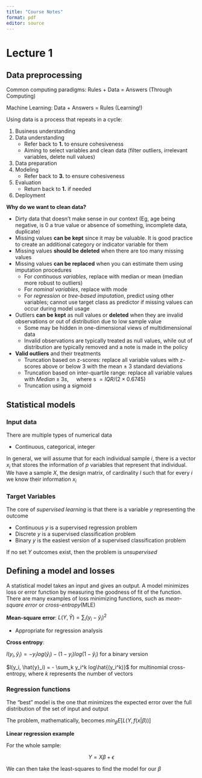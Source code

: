 ```yaml
---
title: "Course Notes"
format: pdf
editor: source
---
```


# Lecture 1

## Data preprocessing

Common computing paradigms: Rules + Data = Answers (Through Computing)

Machine Learning: Data + Answers = Rules (Learning!)

Using data is a process that repeats in a cycle:

1. Business understanding
2. Data understanding
    - Refer back to **1.** to ensure cohesiveness
    - Aiming to select variables and clean data (filter outliers, irrelevant variables, delete null values)
3. Data preparation
4. Modeling
    - Refer back to **3.** to ensure cohesiveness
5. Evaluation
    - Return back to **1.** if needed
6. Deployment

**Why do we want to clean data?**

- Dirty data that doesn't make sense in our context (Eg, age being negative, is 0 a true value or absence of something, incomplete data, duplicate)
- Missing values **can be kept** since it may be valuable. It is good practice to create an additional category or indicator variable for them
- Missing values **should be deleted** when there are too many missing values
- Missing values **can be replaced** when you can estimate them using imputation procedures
    - For *continuous variables*, replace with median or mean (median more robust to outliers)
    - For *nominal variables*, replace with mode
    - For *regression* or *tree-based imputation*, predict using other variables; cannot use target class as predictor if missing values can occur during model usage
- Outliers **can be kept** as null values or **deleted** when they are invalid observations or out of distribution due to low sample value
    - Some may be hidden in one-dimensional views of multidimensional data
    - Invalid observations are typically treated as null values, while out of distribution are typically removed and a note is made in the policy
- **Valid outliers** and their treatments
    - Truncation based on z-scores: replace all variable values with z-scores above or below 3 with the mean $\pm$ 3 standard deviations
    - Truncation based on inter-quartile range: replace all variable values with $Median \pm 3s, \quad \text{ where s }= IQR/(2 \times 0.6745)$
    - Truncation using a sigmoid

## Statistical models

### Input data

There are multiple types of numerical data

- Continuous, categorical, integer

In general, we will assume that for each individual sample $i$, there is a vector $x_i$ that stores the information of $p$ variables that represent that individual. We have a sample $X$, the design matrix, of cardinality $I$ such that for every $i$ we know their information $x_i$

### Target Variables

The core of *supervised learning* is that there is a variable $y$ representing the outcome

- Continuous $y$ is a supervised regression problem
- Discrete $y$ is a supervised classification problem
- Binary $y$ is the easiest version of a supervised classification problem

If no set $Y$ outcomes exist, then the problem is *unsupervised*

## Defining a model and losses

A statistical model takes an input and gives an output. A model minimizes loss or error function by measuring the goodness of fit of the function. There are many examples of loss minimizing functions, such as *mean-square error* or *cross-entropy*(MLE)

**Mean-square error**: $L(Y,\hat{Y}) = \sum_i (y_i - \hat{y}_i)^2$

- Appropriate for regression analysis

**Cross entropy**: 

$l(y_i, \hat{y}_i) = -y_ilog(\hat{y}_i) - (1-y_i)log(1-\hat{y}_i)$ for a binary version

$l(y_i, \hat{y}_i) = - \sum_k y_i^k log\hat{(y_i^k)}$ for multinomial cross-entropy, where $k$ represents the number of vectors

### Regression functions

The "best" model is the one that minimizes the expected error over the full distribution of the set of input and output

The problem, mathematically, becomes $min_\beta E[L(Y,f(x|\beta))]$

**Linear regression example**

For the whole sample:

$$Y = X\beta + \epsilon$$

We can then take the least-squares to find the model for our $\beta$

